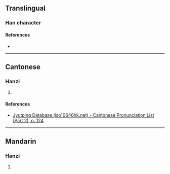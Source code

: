 {{character info/new}}
==Translingual==

===Han character===
{{Han char|rn=72|rad=日|as=16|sn=20|four=61014|canj=AMBG|ids=⿰日霍}}

====References====
* {{Han ref|kx=0501.310|dkj=14251|dj=0872.040|hdz=21541.150|uh=66E4|ud=26340|bh=F452|bd=62546}}

----

==Cantonese==

===Hanzi===
{{yue-hanzi|jyut=[[fok3]]|y=fok3}}

# {{defn|lang=yue|sort=日16}}

====References====
* [http://www.iso10646hk.net/jp/document/download.jsp Jyutping Database (iso10646hk.net) - Cantonese Pronunciation List (Part 2), p. 124]

----

==Mandarin==

===Hanzi===
{{cmn-hanzi|pin=[[huò]] ([[huo4]])|wg=huo<sup>4</sup>}}

# {{defn|lang=cmn|sort=日16}}